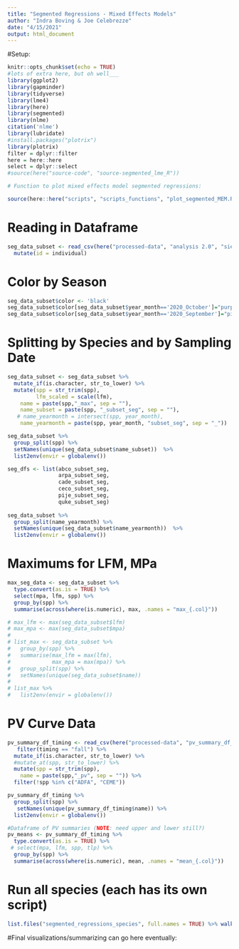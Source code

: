 ```yaml
---
title: "Segmented Regressions - Mixed Effects Models"
author: "Indra Boving & Joe Celebrezze"
date: "4/15/2021"
output: html_document
---
```


#Setup:
```r
knitr::opts_chunk$set(echo = TRUE)
#lots of extra here, but oh well___ 
library(ggplot2)
library(gapminder)
library(tidyverse)
library(lme4)
library(here)
library(segmented)
library(nlme)
citation('nlme')
library(lubridate)
#install.packages("plotrix")
library(plotrix)
filter = dplyr::filter
here = here::here
select = dplyr::select
#source(here("source-code", "source-segmented_lme_R"))

# Function to plot mixed effects model segmented regressions:

source(here::here("scripts", "scripts_functions", "plot_segmented_MEM.R"))
```

# Reading in Dataframe
```r
seg_data_subset <- read_csv(here("processed-data", "analysis 2.0", "sierra_flam_data_all.csv")) %>% 
  mutate(id = individual)
```

# Color by Season

```r
seg_data_subset$color <- 'black'
seg_data_subset$color[seg_data_subset$year_month=='2020_October']="purple"
seg_data_subset$color[seg_data_subset$year_month=='2020_September']="pink"
```

# Splitting by Species and by Sampling Date

```r
seg_data_subset <- seg_data_subset %>% 
  mutate_if(is.character, str_to_lower) %>% 
  mutate(spp = str_trim(spp),
         lfm_scaled = scale(lfm),
    name = paste(spp,"_max", sep = ""), 
    name_subset = paste(spp, "_subset_seg", sep = ""), 
   # name_yearmonth = intersect(spp, year_month), 
    name_yearmonth = paste(spp, year_month, "subset_seg", sep = "_")) 

seg_data_subset %>% 
  group_split(spp) %>%
  setNames(unique(seg_data_subset$name_subset))  %>%
  list2env(envir = globalenv())

seg_dfs <- list(abco_subset_seg, 
                arpa_subset_seg, 
                cade_subset_seg, 
                ceco_subset_seg,
                pije_subset_seg, 
                quke_subset_seg)
 
seg_data_subset %>% 
  group_split(name_yearmonth) %>%
  setNames(unique(seg_data_subset$name_yearmonth))  %>%
  list2env(envir = globalenv())
```


# Maximums for LFM, MPa

```r
max_seg_data <- seg_data_subset %>% 
  type.convert(as.is = TRUE) %>% 
  select(mpa, lfm, spp) %>% 
  group_by(spp) %>% 
  summarise(across(where(is.numeric), max, .names = "max_{.col}")) 
```


```r
# max_lfm <- max(seg_data_subset$lfm)
# max_mpa <- max(seg_data_subset$mpa)
# 
# list_max <- seg_data_subset %>% 
#   group_by(spp) %>% 
#   summarise(max_lfm = max(lfm), 
#             max_mpa = max(mpa)) %>% 
#   group_split(spp) %>% 
#   setNames(unique(seg_data_subset$name)) 
# 
# list_max %>%
#   list2env(envir = globalenv())
```

# PV Curve Data

```r
pv_summary_df_timing <- read_csv(here("processed-data", "pv_summary_df_timing.csv"), show_col_types = FALSE) %>% 
   filter(timing == "fall") %>% 
  mutate_if(is.character, str_to_lower) %>% 
  #mutate_at(spp, str_to_lower) %>% 
  mutate(spp = str_trim(spp),
    name = paste(spp,"_pv", sep = "")) %>% 
  filter(!spp %in% c("ADFA", "CEME"))

pv_summary_df_timing %>% 
  group_split(spp) %>%
   setNames(unique(pv_summary_df_timing$name)) %>%
  list2env(envir = globalenv())

#Dataframe of PV summaries (NOTE: need upper and lower still?)
pv_means <- pv_summary_df_timing %>% 
  type.convert(as.is = TRUE) %>% 
 # select(mpa, lfm, spp, tlp) %>% 
  group_by(spp) %>% 
  summarise(across(where(is.numeric), mean, .names = "mean_{.col}")) 
```

# Run all species (each has its own script)

```r
list.files("segmented_regressions_species", full.names = TRUE) %>% walk(source)
```

#Final visualizations/summarizing can go here eventually:

```r

```

